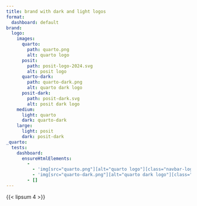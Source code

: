 ```yaml
---
title: brand with dark and light logos
format:
  dashboard: default
brand:
  logo:
    images:
      quarto:
        path: quarto.png
        alt: quarto logo
      posit:
        path: posit-logo-2024.svg
        alt: posit logo
      quarto-dark:
        path: quarto-dark.png
        alt: quarto dark logo
      posit-dark:
        path: posit-dark.svg
        alt: posit dark logo
    medium:
      light: quarto
      dark: quarto-dark
    large:
      light: posit
      dark: posit-dark
_quarto:
  tests:
    dashboard:
      ensureHtmlElements:
        -
          - 'img[src="quarto.png"][alt="quarto logo"][class="navbar-logo light-content d-inline-block"]'
          - 'img[src="quarto-dark.png"][alt="quarto dark logo"][class="navbar-logo dark-content d-inline-block"]'
        - []
---
```


{{< lipsum 4 >}}
